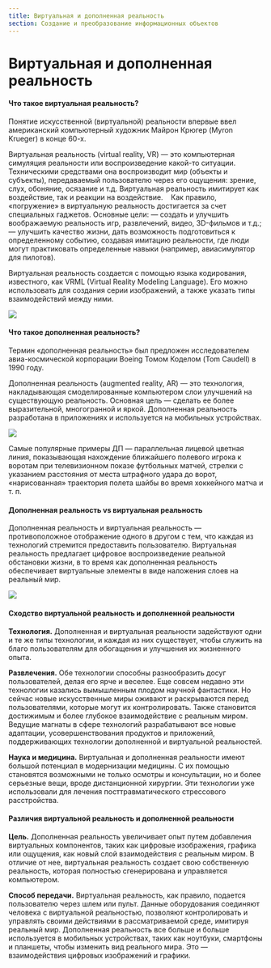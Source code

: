 ```yaml
---
title: Виртуальная и дополненная реальность
section: Создание и преобразование информационных объектов
---
```


# Виртуальная и дополненная реальность

#### Что такое виртуальная реальность?

Понятие искусственной (виртуальной) реальности впервые ввел американский компьютерный художник Майрон Крюгер (Myron Krueger) в конце 60-х.

Виртуальная реальность (virtual reality, VR) — это компьютерная симуляция реальности или воспроизведение какой-то ситуации. Техническими средствами она воспроизводит мир (объекты и субъекты), передаваемый пользователю через его ощущения: зрение, слух, обоняние, осязание и т.д. Виртуальная реальность имитирует как воздействие, так и реакции на воздействие.
  
Как правило, «погружение» в виртуальную реальность достигается за счет специальных гаджетов. Основные цели:
— создать и улучшить воображаемую реальность игр, развлечений, видео, 3D-фильмов и т.д.;
— улучшить качество жизни, дать возможность подготовиться к определенному событию, создавая имитацию реальности, где люди могут практиковать определенные навыки (например, авиасимулятор для пилотов).

Виртуальная реальность создается с помощью языка кодирования, известного, как VRML (Virtual Reality Modeling Languagе). Его можно использовать для создания серии изображений, а также указать типы взаимодействий между ними.

![](https://res.cloudinary.com/dzfsp6wbp/image/upload/v1654024756/vr\_ynhyvp.jpg "")

#### Что такое дополненная реальность?

Термин «дополненная реальность» был предложен исследователем авиа-космической корпорации Boeing Томом Коделом (Tom Caudell) в 1990 году.

Дополненная реальность (augmented reality, AR) — это технология, накладывающая смоделированные компьютером слои улучшений на существующую реальность. Основная цель — сделать ее более выразительной, многогранной и яркой. Дополненная реальность разработана в приложениях и используется на мобильных устройствах.

![](https://res.cloudinary.com/dzfsp6wbp/image/upload/v1654024796/ar\_lj5nhu.jpg "")

Самые популярные примеры ДП — параллельная лицевой цветная линия, показывающая нахождение ближайшего полевого игрока к воротам при телевизионном показе футбольных матчей, стрелки с указанием расстояния от места штрафного удара до ворот, «нарисованная» траектория полета шайбы во время хоккейного матча и т. п.

#### Дополненная реальность vs виртуальная реальность

Дополненная реальность и виртуальная реальность — противоположное отображение одного в другом с тем, что каждая из технологий стремится предоставить пользователю. Виртуальная реальность предлагает цифровое воспроизведение реальной обстановки жизни, в то время как дополненная реальность обеспечивает виртуальные элементы в виде наложения слоев на реальный мир.

![](https://res.cloudinary.com/dzfsp6wbp/image/upload/v1654024856/f32559050aea4a15b88e2ca5761cda19\_v469kd.jpg "")

#### Сходство виртуальной реальность и дополненной реальности

**Технология.** Дополненная и виртуальная реальности задействуют одни и те же типы технологии, и каждая из них существует, чтобы служить на благо пользователям для обогащения и улучшения их жизненного опыта.

**Развлечения.** Обе технологии способны разнообразить досуг пользователей, делая его ярче и веселее. Еще совсем недавно эти технологии казались вымышленным плодом научной фантастики. Но сейчас новые искусственные миры оживают и раскрываются перед пользователями, которые могут их контролировать. Также становится достижимым и более глубокое взаимодействие с реальным миром. Ведущие магнаты в сфере технологий разрабатывают все новые адаптации, усовершенствования продуктов и приложений, поддерживающих технологии дополненной и виртуальной реальностей.

**Наука и медицина.** Виртуальная и дополненная реальности имеют большой потенциал в модернизации медицины. С их помощью становятся возможными не только осмотры и консультации, но и более серьезные вещи, вроде дистанционной хирургии. Эти технологии уже использовали для лечения посттравматического стрессового расстройства.

#### Различия виртуальной реальность и дополненной реальности

**Цель.** Дополненная реальность увеличивает опыт путем добавления виртуальных компонентов, таких как цифровые изображения, графика или ощущения, как новый слой взаимодействия с реальным миром. В отличие от нее, виртуальная реальность создает свою собственную реальность, которая полностью сгенерирована и управляется компьютером.

**Способ передачи.** Виртуальная реальность, как правило, подается пользователю через шлем или пульт. Данные оборудования соединяют человека с виртуальной реальностью, позволяют контролировать и управлять своими действиями в рассматриваемой среде, имитируя реальный мир. Дополненная реальность все больше и больше используется в мобильных устройствах, таких как ноутбуки, смартфоны и планшеты, чтобы изменить вид реального мира. Это — взаимодействия цифровых изображений и графики.
